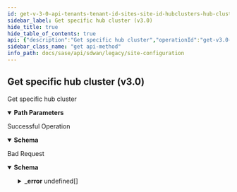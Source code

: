 ```yaml
---
id: get-v-3-0-api-tenants-tenant-id-sites-site-id-hubclusters-hub-cluster-id
sidebar_label: Get specific hub cluster (v3.0)
hide_title: true
hide_table_of_contents: true
api: {"description":"Get specific hub cluster","operationId":"get-v3.0-api-tenants-tenant_id-sites-site_id-hubclusters-hub_cluster_id","parameters":[{"description":"Tenant Id","in":"path","name":"tenant_id","required":true,"schema":{"description":"Tenant Id","type":"string"}},{"description":"Site Id","in":"path","name":"site_id","required":true,"schema":{"description":"Site Id","type":"string"}},{"description":"Hub Cluster Id","in":"path","name":"hub_cluster_id","required":true,"schema":{"description":"Hub Cluster Id","type":"string"}}],"responses":{"200":{"content":{"application/json":{"schema":{"properties":{"admin_up":{"description":"Admin Up: ValidateEnum(enumClass = classOf[AdminState], message = Invalid enum string., nullAllowed = false) ","type":"boolean"},"id":{"description":"Id","type":"string"},"load_alarm_threshold":{"description":"Load Alarm Threshold: Digits(fraction = 0, integer = 3, ) ValidateDecimal(increment = 0, max = 0, error = INVALID_VALUE_RANGE: Invalid value range., min = 0) ","format":"int32","type":"integer"},"name":{"description":"Name: Size(max = 128, error = NAME_EXCEEDS_LIMIT: Name of the resource exceeds limit., min = 0) ","type":"string"},"subscription_factor":{"description":"Subscription Factor: Digits(fraction = 1, integer = 1, ) ValidateDecimal(increment = 5, max = 5, error = INVALID_VALUE_RANGE: Invalid value range., min = 5) ","format":"float","type":"number"}},"required":["admin_up"]}}},"description":"Successful Operation"},"400":{"content":{"application/json":{"example":{"value":{"_error":[{"code":"INVALID_VALUE_RANGE"},{"code":"NAME_EXCEEDS_LIMIT"}]}},"schema":{"properties":{"_error":{"items":{"properties":{"code":{"type":"string"},"message":{"type":"string"}}},"type":"array"}}}}},"description":"Bad Request"}},"tags":["Site Configuration"],"method":"get","path":"/v3.0/api/tenants/{tenant_id}/sites/{site_id}/hubclusters/{hub_cluster_id}","info":{"contact":{},"description":"List of APIs used to manage your site specific configuration attributes, and HA configuration for both branch and data center sites.","title":"Site Configuration","version":"Latest"},"postman":{"name":"Get specific hub cluster (v3.0)","description":{"content":"Get specific hub cluster","type":"text/plain"},"url":{"path":["v3.0","api","tenants",":tenant_id","sites",":site_id","hubclusters",":hub_cluster_id"],"host":["{{baseUrl}}"],"query":[],"variable":[{"disabled":false,"description":{"content":"(Required) Tenant Id","type":"text/plain"},"type":"any","value":"","key":"tenant_id"},{"disabled":false,"description":{"content":"(Required) Site Id","type":"text/plain"},"type":"any","value":"","key":"site_id"},{"disabled":false,"description":{"content":"(Required) Hub Cluster Id","type":"text/plain"},"type":"any","value":"","key":"hub_cluster_id"}]},"header":[{"key":"Accept","value":"application/json"}],"method":"GET"}}
sidebar_class_name: "get api-method"
info_path: docs/sase/api/sdwan/legacy/site-configuration
---
```



## Get specific hub cluster (v3.0)



Get specific hub cluster

<details style={{"marginBottom":"1rem"}} data-collapsed={false} open={true}><summary style={{}}><strong>Path Parameters</strong></summary><div><ul><ParamsItem className={"paramsItem"} param={{"description":"Tenant Id","in":"path","name":"tenant_id","required":true,"schema":{"description":"Tenant Id","type":"string"}}}></ParamsItem><ParamsItem className={"paramsItem"} param={{"description":"Site Id","in":"path","name":"site_id","required":true,"schema":{"description":"Site Id","type":"string"}}}></ParamsItem><ParamsItem className={"paramsItem"} param={{"description":"Hub Cluster Id","in":"path","name":"hub_cluster_id","required":true,"schema":{"description":"Hub Cluster Id","type":"string"}}}></ParamsItem></ul></div></details><div><ApiTabs><TabItem label={"200"} value={"200"}><div>

Successful Operation

</div><div><MimeTabs groupId={"mime-type"}><TabItem label={"application/json"} value={"application/json"}><SchemaTabs groupId={"schema-tabs"}><TabTtem label={"Schema"} value={"Schema"}><details style={{}} data-collapsed={false} open={true}><summary style={{"textAlign":"left"}}><strong>Schema</strong></summary><div style={{"textAlign":"left","marginLeft":"1rem"}}></div><ul style={{"marginLeft":"1rem"}}><SchemaItem collapsible={false} name={"admin_up"} required={false} schemaDescription={"Admin Up: ValidateEnum(enumClass = classOf[AdminState], message = Invalid enum string., nullAllowed = false) "} schemaName={"boolean"} qualifierMessage={undefined} defaultValue={undefined}></SchemaItem><SchemaItem collapsible={false} name={"id"} required={false} schemaDescription={"Id"} schemaName={"string"} qualifierMessage={undefined} defaultValue={undefined}></SchemaItem><SchemaItem collapsible={false} name={"load_alarm_threshold"} required={false} schemaDescription={"Load Alarm Threshold: Digits(fraction = 0, integer = 3, ) ValidateDecimal(increment = 0, max = 0, error = INVALID_VALUE_RANGE: Invalid value range., min = 0) "} schemaName={"int32"} qualifierMessage={undefined} defaultValue={undefined}></SchemaItem><SchemaItem collapsible={false} name={"name"} required={false} schemaDescription={"Name: Size(max = 128, error = NAME_EXCEEDS_LIMIT: Name of the resource exceeds limit., min = 0) "} schemaName={"string"} qualifierMessage={undefined} defaultValue={undefined}></SchemaItem><SchemaItem collapsible={false} name={"subscription_factor"} required={false} schemaDescription={"Subscription Factor: Digits(fraction = 1, integer = 1, ) ValidateDecimal(increment = 5, max = 5, error = INVALID_VALUE_RANGE: Invalid value range., min = 5) "} schemaName={"float"} qualifierMessage={undefined} defaultValue={undefined}></SchemaItem></ul></details></TabTtem></SchemaTabs></TabItem></MimeTabs></div></TabItem><TabItem label={"400"} value={"400"}><div>

Bad Request

</div><div><MimeTabs groupId={"mime-type"}><TabItem label={"application/json"} value={"application/json"}><SchemaTabs groupId={"schema-tabs"}><TabTtem label={"Schema"} value={"Schema"}><details style={{}} data-collapsed={false} open={true}><summary style={{"textAlign":"left"}}><strong>Schema</strong></summary><div style={{"textAlign":"left","marginLeft":"1rem"}}></div><ul style={{"marginLeft":"1rem"}}><SchemaItem collapsible={true} className={"schemaItem"}><details style={{}}><summary style={{}}><strong>_error</strong><span style={{"opacity":"0.6"}}> undefined[]</span></summary><div style={{"marginLeft":"1rem"}}><SchemaItem collapsible={false} name={"code"} required={false} schemaDescription={undefined} schemaName={"string"} qualifierMessage={undefined} defaultValue={undefined}></SchemaItem><SchemaItem collapsible={false} name={"message"} required={false} schemaDescription={undefined} schemaName={"string"} qualifierMessage={undefined} defaultValue={undefined}></SchemaItem></div></details></SchemaItem></ul></details></TabTtem><TabItem label={"Example"} value={"Example"}><ResponseSamples responseExample={"{\n  \"value\": {\n    \"_error\": [\n      {\n        \"code\": \"INVALID_VALUE_RANGE\"\n      },\n      {\n        \"code\": \"NAME_EXCEEDS_LIMIT\"\n      }\n    ]\n  }\n}"}></ResponseSamples></TabItem></SchemaTabs></TabItem></MimeTabs></div></TabItem></ApiTabs></div>
      
